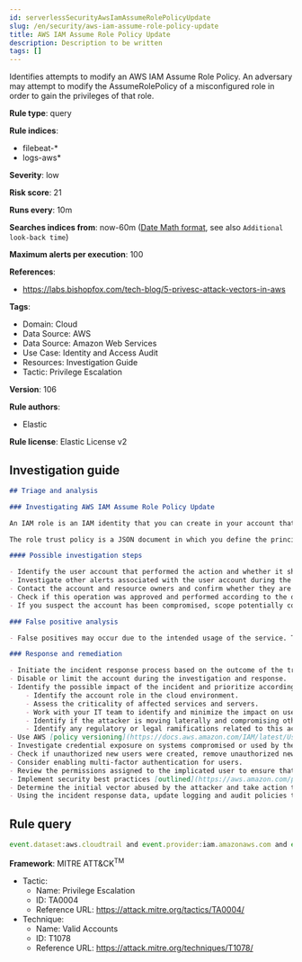 ```yaml
---
id: serverlessSecurityAwsIamAssumeRolePolicyUpdate
slug: /en/security/aws-iam-assume-role-policy-update
title: AWS IAM Assume Role Policy Update
description: Description to be written
tags: []
---
```


<div id="aws-iam-assume-role-policy-update"></div>

Identifies attempts to modify an AWS IAM Assume Role Policy. An adversary may attempt to modify the AssumeRolePolicy of a misconfigured role in order to gain the privileges of that role.

**Rule type**: query

**Rule indices**: 

* filebeat-*
* logs-aws*

**Severity**: low

**Risk score**: 21

**Runs every**: 10m

**Searches indices from**: now-60m ([Date Math format](((ref))/common-options.html#date-math), see also <DocLink id="serverlessSecurityRulesUiCreate" section="set-the-rules-schedule">`Additional look-back time`</DocLink>)

**Maximum alerts per execution**: 100

**References**: 

* https://labs.bishopfox.com/tech-blog/5-privesc-attack-vectors-in-aws

**Tags**: 

* Domain: Cloud
* Data Source: AWS
* Data Source: Amazon Web Services
* Use Case: Identity and Access Audit
* Resources: Investigation Guide
* Tactic: Privilege Escalation

**Version**: 106

**Rule authors**: 

* Elastic

**Rule license**: Elastic License v2

## Investigation guide

```markdown
## Triage and analysis

### Investigating AWS IAM Assume Role Policy Update

An IAM role is an IAM identity that you can create in your account that has specific permissions. An IAM role is similar to an IAM user, in that it is an AWS identity with permission policies that determine what the identity can and cannot do in AWS. However, instead of being uniquely associated with one person, a role is intended to be assumable by anyone who needs it. Also, a role does not have standard long-term credentials such as a password or access keys associated with it. Instead, when you assume a role, it provides you with temporary security credentials for your role session.

The role trust policy is a JSON document in which you define the principals you trust to assume the role. This policy is a required resource-based policy that is attached to a role in IAM. An attacker may attempt to modify this policy by using the `UpdateAssumeRolePolicy` API action to gain the privileges of that role.

#### Possible investigation steps

- Identify the user account that performed the action and whether it should perform this kind of action.
- Investigate other alerts associated with the user account during the past 48 hours.
- Contact the account and resource owners and confirm whether they are aware of this activity.
- Check if this operation was approved and performed according to the organization's change management policy.
- If you suspect the account has been compromised, scope potentially compromised assets by tracking servers, services, and data accessed by the account in the last 24 hours.

### False positive analysis

- False positives may occur due to the intended usage of the service. Tuning is needed in order to have higher confidence. Consider adding exceptions — preferably with a combination of the user agent and user ID conditions — to cover administrator activities and infrastructure as code tooling.

### Response and remediation

- Initiate the incident response process based on the outcome of the triage.
- Disable or limit the account during the investigation and response.
- Identify the possible impact of the incident and prioritize accordingly; the following actions can help you gain context:
    - Identify the account role in the cloud environment.
    - Assess the criticality of affected services and servers.
    - Work with your IT team to identify and minimize the impact on users.
    - Identify if the attacker is moving laterally and compromising other accounts, servers, or services.
    - Identify any regulatory or legal ramifications related to this activity.
- Use AWS [policy versioning](https://docs.aws.amazon.com/IAM/latest/UserGuide/access_policies_managed-versioning.html) to restore the trust policy to the desired state.
- Investigate credential exposure on systems compromised or used by the attacker to ensure all compromised accounts are identified. Reset passwords or delete API keys as needed to revoke the attacker's access to the environment. Work with your IT teams to minimize the impact on business operations during these actions.
- Check if unauthorized new users were created, remove unauthorized new accounts, and request password resets for other IAM users.
- Consider enabling multi-factor authentication for users.
- Review the permissions assigned to the implicated user to ensure that the least privilege principle is being followed.
- Implement security best practices [outlined](https://aws.amazon.com/premiumsupport/knowledge-center/security-best-practices/) by AWS.
- Determine the initial vector abused by the attacker and take action to prevent reinfection via the same vector.
- Using the incident response data, update logging and audit policies to improve the mean time to detect (MTTD) and the mean time to respond (MTTR).
```

## Rule query

```js
event.dataset:aws.cloudtrail and event.provider:iam.amazonaws.com and event.action:UpdateAssumeRolePolicy and event.outcome:success

```

**Framework**: MITRE ATT&CK<sup>TM</sup>

* Tactic:
    * Name: Privilege Escalation
    * ID: TA0004
    * Reference URL: https://attack.mitre.org/tactics/TA0004/
* Technique:
    * Name: Valid Accounts
    * ID: T1078
    * Reference URL: https://attack.mitre.org/techniques/T1078/

